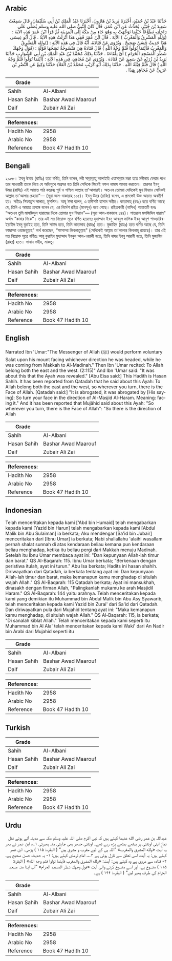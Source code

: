 ## Arabic


<div dir="rtl" lang="ar" style={{fontSize:'larger',backgroundColor:'#f8f9fa',padding:20}}>
حَدَّثَنَا عَبْدُ بْنُ حُمَيْدٍ، أَخْبَرَنَا يَزِيدُ بْنُ هَارُونَ، أَخْبَرَنَا عَبْدُ الْمَلِكِ بْنُ أَبِي سُلَيْمَانَ، قَالَ سَمِعْتُ سَعِيدَ بْنَ جُبَيْرٍ، يُحَدِّثُ عَنِ ابْنِ عُمَرَ، قَالَ كَانَ النَّبِيُّ صلى الله عليه وسلم يُصَلِّي عَلَى رَاحِلَتِهِ تَطَوُّعًا حَيْثُمَا تَوَجَّهَتْ بِهِ وَهُوَ جَاءٍ مِنْ مَكَّةَ إِلَى الْمَدِينَةِ ثُمَّ قَرَأَ ابْنُ عُمَرَ هَذِهِ الآيَةَ ‏:‏ ‏(‏وَلِلَّهِ الْمَشْرِقُ وَالْمَغْرِبُ ‏)‏ الآيَةَ ‏.‏ قَالَ ابْنُ عُمَرَ فَفِي هَذَا أُنْزِلَتْ هَذِهِ الآيَةُ ‏.‏ قَالَ أَبُو عِيسَى هَذَا حَدِيثٌ حَسَنٌ صَحِيحٌ ‏.‏ وَيُرْوَى عَنْ قَتَادَةَ، أَنَّهُ قَالَ فِي هَذِهِ الآيَةِِ ‏:‏ ‏(‏)ولله الْمَشْرِقُ وَالْمَغْرِبُ فَأَيْنَمَا تُوَلُّوا فَثَمَّ وَجْهُ اللَّهِ ‏)‏ قَالَ قَتَادَةُ هِيَ مَنْسُوخَةٌ نَسَخَهَا قَوْلُهُ ‏:‏ ‏(‏فَوَلِّ وَجْهَكَ شَطْرَ الْمَسْجِدِ الْحَرَامِ ‏)‏ أَىْ تِلْقَاءَهُ ‏.‏ حَدَّثَنَا بِذَلِكَ مُحَمَّدُ بْنُ عَبْدِ الْمَلِكِ بْنِ أَبِي الشَّوَارِبِ حَدَّثَنَا يَزِيدُ بْنُ زُرَيْعٍ عَنْ سَعِيدٍ عَنْ قَتَادَةَ ‏.‏ وَيُرْوَى عَنْ مُجَاهِدٍ، فِي هَذِهِ الآيَةِ ‏:‏ ‏(‏أَيْنَمَا تُوَلُّوا فَثَمَّ وَجْهُ اللَّهِ ‏)‏ قَالَ فَثَمَّ قِبْلَةُ اللَّهِ ‏.‏ حَدَّثَنَا بِذَلِكَ أَبُو كُرَيْبٍ مُحَمَّدُ بْنُ الْعَلاَءِ حَدَّثَنَا وَكِيعٌ عَنِ النَّضْرِ بْنِ عَرَبِيٍّ عَنْ مُجَاهِدٍ بِهَذَا ‏.‏
</div>
<div style={{backgroundColor:'#f8f9fa',padding:20, marginBottom: 10}}><table> <thead> <tr> <th>Grade</th> <th></th> </tr> </thead> <tbody> <tr><td>Sahih</td><td>Al-Albani</td></tr><tr><td>Hasan Sahih</td><td>Bashar Awad Maarouf</td></tr><tr><td>Daif</td><td>Zubair Ali Zai</td></tr></tbody></table><table> <thead> <tr> <th>References:</th> <th></th> </tr> </thead> <tbody><tr><td>Hadith No</td><td>2958</td></tr><tr><td>Arabic No</td><td>2958</td></tr><tr><td>Reference</td><td>Book 47 Hadith 10</td></tr></tbody></table></div>

## Bengali


<div dir="ltr" lang="bn" style={{fontSize:'larger',backgroundColor:'#f8f9fa',padding:20}}>
২৯৫৮। ইবনু উমার (রাযিঃ) হতে বর্ণিত, তিনি বলেন, নবী সাল্লাল্লাহু আলাইহি ওয়াসাল্লাম মক্কা হতে মদীনায় ফেরার পথে তার সাওয়ারী তাকে নিয়ে যে অভিমুখে অগ্রসর হত তিনি সেদিকে ফিরেই নফল নামায আদায় করতেন। তারপর ইবনু উমর (রাযিঃ) এই আয়াত পাঠ করেনঃ পূর্ব ও পশ্চিম আল্লাহ তা'আলারই। অতএব তোমরা যেদিকেই মুখ ফিরাও সেদিকই আল্লাহ তা'আলার চেহারা”— (সূরা আল-বাকারাহ ১১৫)। ইবনু উমর (রাযিঃ) বলেন, এ প্রসঙ্গেই উক্ত আয়াত অবতীর্ণ হয়। সহীহঃ সিফাতুস সালাত, মুসলিম। আবূ ঈসা বলেন, এ হাদীসটি হাসান সহীহ। কাতাদাহ্ (রহঃ) হতে বর্ণিত আছে যে, তিনি এ আয়াত প্রসঙ্গে বলেন যে, এর নির্দেশ রহিত (মানসূখ) হয়ে গেছে। রহিতকারী (নাসিখ) আয়াতটি হলঃ “অতএব তুমি মাসজিদুল হারামের দিকে তোমার মুখ ফিরাও”— (সূরা আল-বাকারাহ ১৪৪)। শাতরাল মসজিদিল হারাম" অর্থাৎ “কাবার দিকে”। তার এই মত নিম্নোক্ত সূত্রে বর্ণিত হয়েছেঃ মুহাম্মাদ ইবনু আবদুল মালিক ইবনু আবূশ শাওয়ারিব-ইয়াযীদ ইবনু যুরাইহ হতে, তিনি সাঈদ হতে, তিনি কাতাদাহ (রাহঃ) হতে। মুজাহিদ (রাহঃ) হতে বর্ণিত আছে যে, তিনি ফাছাম্মা ওয়াজহুল্লাহ" অর্থ করেছেন, “ফাসাম্মা কিবলাতুল্লাহ" (সেদিকেই আল্লাহ তা'আলার কিবলাহু রয়েছে)। তার এই মত নিম্নোক্ত সূত্রে বর্ণিতঃ আবূ কুরাইব মুহাম্মাদ ইবনুল আল-ওয়াকী হতে, তিনি নাযর ইবনু আরাবী হতে, তিনি মুজাহিদ (রাহঃ) হতে। সানাদ সহীহ, মাকতু।
</div>
<div style={{backgroundColor:'#f8f9fa',padding:20, marginBottom: 10}}><table> <thead> <tr> <th>Grade</th> <th></th> </tr> </thead> <tbody> <tr><td>Sahih</td><td>Al-Albani</td></tr><tr><td>Hasan Sahih</td><td>Bashar Awad Maarouf</td></tr><tr><td>Daif</td><td>Zubair Ali Zai</td></tr></tbody></table><table> <thead> <tr> <th>References:</th> <th></th> </tr> </thead> <tbody><tr><td>Hadith No</td><td>2958</td></tr><tr><td>Arabic No</td><td>2958</td></tr><tr><td>Reference</td><td>Book 47 Hadith 10</td></tr></tbody></table></div>

## English


<div dir="ltr" lang="en" style={{fontSize:'larger',backgroundColor:'#f8f9fa',padding:20}}>
Narrated Ibn 'Umar:"The Messenger of Allah (ﷺ) would perform voluntary Salat upon his mount facing whichever direction he was headed, while he was coming from Makkah to Al-Madinah." Then Ibn 'Umar recited: To Allah belong both the east and the west. (2:115)" And Ibn 'Umar said: "It was about this that the Ayah was revealed." [Abu Eisa said:] This Hadith is Hasan Sahih. It has been reported from Qatadah that he said about this Ayah: To Allah belong both the east and the west, so wherever you turn, there is the Face of Allah. [Qatadah said:] "It is abrogated, it was abrogated by [His saying]: So turn your face in the direction of Al-Masjid Al-Haram. Meaning: facing it." And it has been reported that Mujãhid said about this Ayah: "So wherever you turn, there is the Face of Allah": "So there is the direction of Allah
</div>
<div style={{backgroundColor:'#f8f9fa',padding:20, marginBottom: 10}}><table> <thead> <tr> <th>Grade</th> <th></th> </tr> </thead> <tbody> <tr><td>Sahih</td><td>Al-Albani</td></tr><tr><td>Hasan Sahih</td><td>Bashar Awad Maarouf</td></tr><tr><td>Daif</td><td>Zubair Ali Zai</td></tr></tbody></table><table> <thead> <tr> <th>References:</th> <th></th> </tr> </thead> <tbody><tr><td>Hadith No</td><td>2958</td></tr><tr><td>Arabic No</td><td>2958</td></tr><tr><td>Reference</td><td>Book 47 Hadith 10</td></tr></tbody></table></div>

## Indonesian


<div dir="ltr" lang="id" style={{fontSize:'larger',backgroundColor:'#f8f9fa',padding:20}}>
Telah menceritakan kepada kami ['Abd bin Humaid] telah mengabarkan kepada kami [Yazid bin Harun] telah mengabarkan kepada kami [Abdul Malik bin Abu Sulaiman] ia berkata; Aku mendengar [Sa'id bin Jubair] menceritakan dari [Ibnu Umar] ia berkata; Nabi shallallahu 'alaihi wasallam pernah shalat sunnah di atas kendaraan beliau kemana pun kendaraan beliau menghadap, ketika itu beliau pergi dari Makkah menuju Madinah. Setelah itu Ibnu Umar membaca ayat ini: "Dan kepunyaan Allah-lah timur dan barat." QS Al-Baqarah: 115. Ibnu Umar berkata; "Berkenaan dengan peristiwa itulah, ayat ini turun." Abu Isa berkata; Hadits ini hasan shahih. Diriwayatkan dari Qatadah, ia berkata tentang ayat ini: Dan kepunyaan Allah-lah timur dan barat, maka kemanapun kamu menghadap di situlah wajah Allah." QS Al-Baqarah: 115 Qatadah berkata; Ayat ini mansukhah, dinasakh dengan firman Allah, "Palingkanlah mukamu ke arah Masjidil Haram." QS Al-Baqarah: 144 yaitu arahnya. Telah menceritakan kepada kami yang demikian itu Muhammad bin Abdul Malik bin Abu Asy Syawarib, telah menceritakan kepada kami Yazid bin Zurai' dari Sa'id dari Qatadah. Dan diriwayatkan pula dari Mujahid tentang ayat ini: "Maka kemanapun kamu menghadap, di situlah wajah Allah." QS Al-Baqarah: 115, ia berkata; "Di sanalah kiblat Allah." Telah menceritakan kepada kami seperti itu Muhammad bin Al Ala' telah menceritakan kepada kami Waki' dari An Nadlr bin Arabi dari Mujahid seperti itu
</div>
<div style={{backgroundColor:'#f8f9fa',padding:20, marginBottom: 10}}><table> <thead> <tr> <th>Grade</th> <th></th> </tr> </thead> <tbody> <tr><td>Sahih</td><td>Al-Albani</td></tr><tr><td>Hasan Sahih</td><td>Bashar Awad Maarouf</td></tr><tr><td>Daif</td><td>Zubair Ali Zai</td></tr></tbody></table><table> <thead> <tr> <th>References:</th> <th></th> </tr> </thead> <tbody><tr><td>Hadith No</td><td>2958</td></tr><tr><td>Arabic No</td><td>2958</td></tr><tr><td>Reference</td><td>Book 47 Hadith 10</td></tr></tbody></table></div>

## Turkish


<div dir="ltr" lang="tr" style={{fontSize:'larger',backgroundColor:'#f8f9fa',padding:20}}>

</div>
<div style={{backgroundColor:'#f8f9fa',padding:20, marginBottom: 10}}><table> <thead> <tr> <th>Grade</th> <th></th> </tr> </thead> <tbody> <tr><td>Sahih</td><td>Al-Albani</td></tr><tr><td>Hasan Sahih</td><td>Bashar Awad Maarouf</td></tr><tr><td>Daif</td><td>Zubair Ali Zai</td></tr></tbody></table><table> <thead> <tr> <th>References:</th> <th></th> </tr> </thead> <tbody><tr><td>Hadith No</td><td>2958</td></tr><tr><td>Arabic No</td><td>2958</td></tr><tr><td>Reference</td><td>Book 47 Hadith 10</td></tr></tbody></table></div>

## Urdu


<div dir="rtl" lang="ur" style={{fontSize:'larger',backgroundColor:'#f8f9fa',padding:20}}>
عبداللہ بن عمر رضی الله عنہما کہتے ہیں کہ نبی اکرم صلی اللہ علیہ وسلم مکہ سے مدینہ آتے ہوئے نفل نماز اپنی اونٹنی پر بیٹھے بیٹھے پڑھ رہے تھے۔ اونٹنی جدھر بھی چاہتی منہ پھیرتی ۱؎، ابن عمر نے پھر یہ آیت «ولله المشرق والمغرب» ”اللہ ہی کے لیے مغرب و مشرق ہیں“ ( البقرہ: ۱۱۵ ) پڑھی۔ ابن عمر کہتے ہیں: یہ آیت اسی تعلق سے نازل ہوئی ہے ۳؎۔ امام ترمذی کہتے ہیں: ۱- یہ حدیث حسن صحیح ہے، ۲- قتادہ سے مروی ہے وہ کہتے ہیں: آیت: «ولله المشرق والمغرب فأينما تولوا فثم وجه الله» ( البقرة: ۱۱۵ ) منسوخ ہے، اور اسے منسوخ کرنے والی آیت «فول وجهك شطر المسجد الحرام» ”آپ اپنا منہ مسجد الحرام کی طرف پھیر لیں“ ( البقرہ: ۱۴۴ ) ہے۔
</div>
<div style={{backgroundColor:'#f8f9fa',padding:20, marginBottom: 10}}><table> <thead> <tr> <th>Grade</th> <th></th> </tr> </thead> <tbody> <tr><td>Sahih</td><td>Al-Albani</td></tr><tr><td>Hasan Sahih</td><td>Bashar Awad Maarouf</td></tr><tr><td>Daif</td><td>Zubair Ali Zai</td></tr></tbody></table><table> <thead> <tr> <th>References:</th> <th></th> </tr> </thead> <tbody><tr><td>Hadith No</td><td>2958</td></tr><tr><td>Arabic No</td><td>2958</td></tr><tr><td>Reference</td><td>Book 47 Hadith 10</td></tr></tbody></table></div>